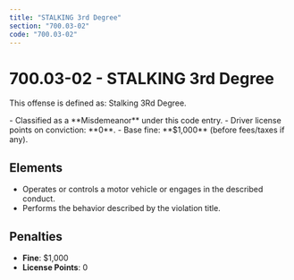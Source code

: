 ```yaml
---
title: "STALKING 3rd Degree"
section: "700.03-02"
code: "700.03-02"
---
```





# 700.03-02 - STALKING 3rd Degree

This offense is defined as: Stalking 3Rd Degree.

<Aside type="caution" title="Charge Type: Misdemeanor">
- Classified as a **Misdemeanor** under this code entry.
- Driver license points on conviction: **0**.
- Base fine: **$1,000** (before fees/taxes if any).
</Aside>

## Elements
- Operates or controls a motor vehicle or engages in the described conduct.
- Performs the behavior described by the violation title.

## Penalties
- **Fine**: $1,000
- **License Points**: 0
